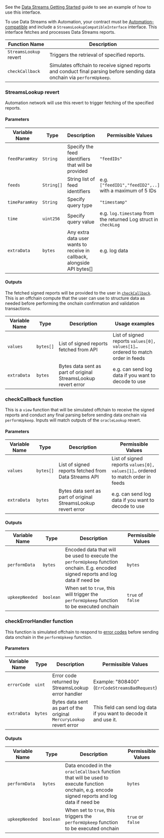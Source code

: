 See the [Data Streams Getting Started](/data-streams/getting-started) guide to see an example of how to use this interface.

To use Data Streams with Automation, your contract must be [Automation-compatible](/chainlink-automation/guides/compatible-contracts) and include a `StreamsLookupCompatibleInterface` interface. This interface fetches and processes Data Streams reports.

| Function Name          | Description                                                                                                             |
| ---------------------- | ----------------------------------------------------------------------------------------------------------------------- |
| `StreamsLookup` revert | Triggers the retrieval of specified reports.                                                                            |
| `checkCallback`        | Simulates offchain to receive signed reports and conduct final parsing before sending data onchain via `performUpkeep`. |

### StreamsLookup revert

Automation network will use this revert to trigger fetching of the specified reports.

#### Parameters

| Variable Name  | Type       | Description                                                             | Permissible Values                                              |
| -------------- | ---------- | ----------------------------------------------------------------------- | --------------------------------------------------------------- |
| `feedParamKey` | `String`   | Specify the feed identifiers that will be provided                      | `"feedIDs"`                                                     |
| `feeds`        | `String[]` | String list of feed identifiers                                         | e.g. `["feedID1","feedID2",..]` with a maximum of 5 IDs         |
| `timeParamKey` | `String`   | Specify query type                                                      | `"timestamp"`                                                   |
| `time`         | `uint256`  | Specify query value                                                     | e.g. `log.timestamp` from the returned Log struct in `checkLog` |
| `extraData`    | `bytes`    | Any extra data user wants to receive in callback, alongside API bytes[] | e.g. log data                                                  |

#### Outputs

The fetched signed reports will be provided to the user in [`checkCallback`](#checkcallback-function). This is an offchain compute that the user can use to structure data as needed before performing the onchain confirmation and validation transactions.

| Variable Name | Type      | Description                                                    | Usage examples                                                                 |
| ------------- | --------- | -------------------------------------------------------------- | ------------------------------------------------------------------------------ |
| `values`      | `bytes[]` | List of signed reports fetched from API                        | List of signed reports `values[0], values[1]…` ordered to match order in feeds |
| `extraData`   | `bytes`   | Bytes data sent as part of original StreamsLookup revert error | e.g. can send log data if you want to decode to use                            |

### checkCallback function

This is a `view` function that will be simulated offchain to receive the signed reports and conduct any final parsing before sending data onchain via `performUpkeep`. Inputs will match outputs of the `oracleLookup` revert.

#### Parameters

| Variable Name | Type      | Description                                                    | Permissible Values                                                             |
| ------------- | --------- | -------------------------------------------------------------- | ------------------------------------------------------------------------------ |
| `values`      | `bytes[]` | List of signed reports fetched from Data Streams API           | List of signed reports `values[0], values[1]…` ordered to match order in feeds |
| `extraData`   | `bytes`   | Bytes data sent as part of original StreamsLookup revert error | e.g. can send log data if you want to decode to use                            |

#### Outputs

| Variable Name  | Type      | Description                                                                                                                         | Permissible Values |
| -------------- | --------- | ----------------------------------------------------------------------------------------------------------------------------------- | ------------------ |
| `performData`  | `bytes`   | Encoded data that will be used to execute the `performUpkeep` function onchain. E.g. encoded signed reports and log data if need be | `bytes`            |
| `upkeepNeeded` | `boolean` | When set to `true`, this will trigger the `performUpkeep` function to be executed onchain                                           | `true` of `false`  |

### checkErrorHandler function

This function is simulated offchain to respond to [error codes](/chainlink-automation/guides/streams-lookup-error-handler#error-codes) before sending data onchain in the `performUpkeep` function.

#### Parameters

| Variable Name | Type    | Description                                                          | Permissible Values                                                |
| ------------- | ------- | -------------------------------------------------------------------- | ----------------------------------------------------------------- |
| `errorCode`   | `uint`  | Error code returned by StreamsLookup error handler                   | Example: "808400" (`ErrCodeStreamsBadRequest`)                    |
| `extraData`   | `bytes` | Bytes data sent as part of the original `MercuryLookup` revert error | This field can send log data if you want to decode it and use it. |

#### Outputs

| Variable Name  | Type      | Description                                                                                                                                     | Permissible Values |
| -------------- | --------- | ----------------------------------------------------------------------------------------------------------------------------------------------- | ------------------ |
| `performData`  | `bytes`   | Data encoded in the `oracleCallback` function that will be used to execute function onchain, e.g. encode signed reports and log data if need be | `bytes`            |
| `upkeepNeeded` | `boolean` | When set to `true`, this triggers the `performUpkeep` function to be executed onchain                                                           | `true` or `false`  |
